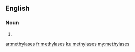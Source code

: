==English==

===Noun===
{{head|en|noun plural form}}

# {{plural of|methylase|lang=en}}

[[ar:methylases]]
[[fr:methylases]]
[[ku:methylases]]
[[my:methylases]]